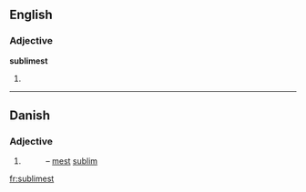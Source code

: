 ==English==

===Adjective===
'''sublimest'''

# {{superlative of|[[sublime]]}}

----

==Danish==

===Adjective===
{{infl|da|adjective form}}

# {{form of|superlative singular indefinite|sublim|lang=da}}
#:– [[mest]] [[sublim]]

[[fr:sublimest]]